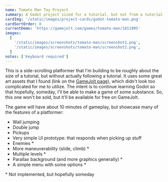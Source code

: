 ```yaml
---
name: Tomato Man Toy Project
summary: A Godot project sized for a tutorial, but not from a tutorial
cardImg: '/static/images/project-cards/godot-tomato-man.png'
cardSortOrder: 8
currentDemo: 'https://gamejolt.com/games/tomato-man/1011995'
images:
  [
    '/static/images/screenshots/tomato-man/screenshot1.png',
    '/static/images/screenshots/tomato-man/screenshot2.png',
  ]
notes: ['Keyboard required']
---
```


This is a side-scrolling platformer that I'm building to be roughly about the size of a tutorial, but without actually
following a tutorial. It uses some great art assets that I found (link on the [GameJolt page][1]), which didn't look too
complicated for me to utilize. The intent is to continue learning Godot so that hopefully, someday, I'll be able to make
a game of some substance. So, this one won't be sold, but it'll be available for free on GameJolt.

The game will have about 10 minutes of gameplay, but showcase many of the features of a platformer:

- Wall jumping
- Double jump
- Pickups
- Very simple UI prototype: that responds when picking up stuff
- Enemies \*
- More maneuverability (slide, climb) \*
- Multiple levels \*
- Parallax background (and more graphics generally) \*
- A simple menu with some options \*

\* Not implemented, but hopefully someday

[1]: https://gamejolt.com/games/tomato-man/1011995
